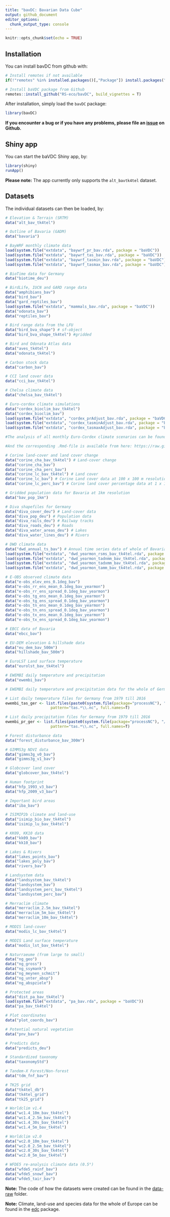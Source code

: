 ```yaml
---
title: "bavDC: Bavarian Data Cube"
output: github_document
editor_options: 
  chunk_output_type: console
---
```


```r
knitr::opts_chunk$set(echo = TRUE)
```

## Installation

You can install bavDC from github with:

```r
# Install remotes if not available
if(!"remotes" %in% installed.packages()[,"Package"]) install.packages("remotes")

# Install baVDC package from Github
remotes::install_github("RS-eco/bavDC", build_vignettes = T)
```

After installation, simply load the `bavDC` package:

```r
library(bavDC)
```

**If you encounter a bug or if you have any problems, please file an [issue](https://github.com/RS-eco/bavDC/issues) on Github.**

## Shiny app

You can start the baVDC Shiny app, by:

```r
library(shiny)
runApp()
```

**Please note:** The app currently only supports the `alt_bavtk4tel` dataset.

## Datasets

The individual datasets can then be loaded, by:

```r
# Elevation & Terrain (SRTM)
data("alt_bav_tk4tel")

# Outline of Bavaria (GADM)
data("bavaria")

# BayWRF monthly climate data
load(system.file("extdata", "baywrf_pr_bav.rda", package = "baVDC"))
load(system.file("extdata", "baywrf_tas_bav.rda", package = "baVDC"))
load(system.file("extdata", "baywrf_tasmin_bav.rda", package = "baVDC"))
load(system.file("extdata", "baywrf_tasmax_bav.rda", package = "baVDC"))

# BioTime data for Germany
data("biotime_deu")

# BirdLife, IUCN and GARD range data
data("amphibians_bav")
data("bird_bav")
data("gard_reptiles_bav")
load(system.file("extdata", "mammals_bav.rda", package = "baVDC"))
data("odonata_bav")
data("reptiles_bav")

# Bird range data from the LFU
data("bird_bva_shape") # sf-object
data("bird_bva_shape_tk4tel") #gridded

# Bird and Odonata Atlas data
data("aves_tk4tel")
data("odonata_tk4tel")

# Carbon stock data
data("carbon_bav")

# CCI land cover data
data("cci_bav_tk4tel")

# Chelsa climate data
data("chelsa_bav_tk4tel")

# Euro-cordex climate simulations
data("cordex_bioclim_bav_tk4tel")
data("cordex_bioclim_bav")
load(system.file("extdata", "cordex_prAdjust_bav.rda", package = "baVDC"))
load(system.file("extdata", "cordex_tasminAdjust_bav.rda", package = "baVDC"))
load(system.file("extdata", "cordex_tasmaxAdjust_bav.rda", package = "baVDC"))

#The analysis of all monthly Euro-Cordex climate scenarios can be found here: https://raw.githubusercontent.com/RS-eco/baVDC/main/vignettes/bavaria-eurocordex.html

#And the corresponding .Rmd-file is available from here: https://raw.githubusercontent.com/RS-eco/baVDC/main/vignettes/bavaria-eurocordex.Rmd

# Corine land-cover and land cover change
data("corine_cha_bav_tk4tel") # Land-cover change
data("corine_cha_bav")
data("corine_cha_perc_bav")
data("corine_lc_bav_tk4tel") # Land cover
data("corine_lc_bav") # Corine Land cover data at 100 x 100 m resolution
data("corine_lc_perc_bav") # Corine land cover percentage data at 1 x 1 km resolution

# Gridded population data for Bavaria at 1km resolution
data("bav_pop_1km")

# Diva shapefiles for Germany
data("diva_cover_deu") # Land-cover data
data("diva_pop_deu") # Population data
data("diva_rails_deu") # Railway tracks
data("diva_roads_deu") # Roads
data("diva_water_areas_deu") # Lakes
data("diva_water_lines_deu") # Rivers

# DWD climate data
data("dwd_annual_ts_bav") # Annual time series data of whole of Bavaria
load(system.file("extdata", "dwd_yearmon_rsms_bav_tk4tel.rda", package = "baVDC")) # Gridded monthly climate data
load(system.file("extdata", "dwd_yearmon_tadnmm_bav_tk4tel.rda", package = "baVDC"))
load(system.file("extdata", "dwd_yearmon_tadxmm_bav_tk4tel.rda", package = "baVDC"))
load(system.file("extdata", "dwd_yearmon_tamm_bav_tk4tel.rda", package = "baVDC"))

# E-OBS observed climate data
data("e-obs_elev_ens_0.1deg_bav")
data("e-obs_rr_ens_mean_0.1deg_bav_yearmon")
data("e-obs_rr_ens_spread_0.1deg_bav_yearmon")
data("e-obs_tg_ens_mean_0.1deg_bav_yearmon")
data("e-obs_tg_ens_spread_0.1deg_bav_yearmon")
data("e-obs_tn_ens_mean_0.1deg_bav_yearmon")
data("e-obs_tn_ens_spread_0.1deg_bav_yearmon")
data("e-obs_tx_ens_mean_0.1deg_bav_yearmon")
data("e-obs_tx_ens_spread_0.1deg_bav_yearmon")

# EBCC data of Bavaria
data("ebcc_bav")

# EU-DEM elevation & hillshade data
data("eu_dem_bav_500m")
data("hillshade_bav_500m")

# EuroLST Land surface temperature
data("eurolst_bav_tk4tel")

# EWEMBI daily temperature and precipitation
data("ewembi_bav")

# EWEMBI daily temperature and precipitation data for the whole of Germany can be extracted from the processNC package (https://github.com/RS-eco/processNC)

# List daily temperature files for Germany from 1979 till 2016
ewembi_tas_ger <- list.files(paste0(system.file(package="processNC"), "/extdata"), 
                    pattern="tas.*\\.nc", full.names=T)

# List daily precipitation files for Germany from 1979 till 2016
ewembi_pr_ger <- list.files(paste0(system.file(package="processNC"), "/extdata"), 
                    pattern="tas.*\\.nc", full.names=T)

# Forest disturbance data
data("forest_disturbance_bav_300m")

# GIMMS3g NDVI data
data("gimms3g_v0_bav")
data("gimms3g_v1_bav")

# Globcover land cover
data("globcover_bav_tk4tel")

# Human footprint
data("hfp_1993_v3_bav")
data("hfp_2009_v3_bav")

# Important bird areas
data("iba_bav")

# ISIMIP2b climate and land-use
data("isimip_bio_bav_tk4tel")
data("isimip_lu_bav_tk4tel")

# KK09, KK10 data
data("kk09_bav")
data("kk10_bav")

# Lakes & Rivers
data("lakes_points_bav")
data("lakes_poly_bav")
data("rivers_bav")

# Landsystem data
data("landsystem_bav_tk4tel")
data("landsystem_bav")
data("landsystem_perc_bav_tk4tel")
data("landsystem_perc_bav")

# Merraclim climate
data("merraclim_2.5m_bav_tk4tel")
data("merraclim_5m_bav_tk4tel")
data("merraclim_10m_bav_tk4tel")

# MODIS land-cover
data("modis_lc_bav_tk4tel")

# MODIS Land surface temperature
data("modis_lst_bav_tk4tel")

# Naturraeume (from large to small)
data("ng_geo")
data("ng_gross")
data("ng_ssymank")
data("ng_meynen_schmit")
data("ng_unter_absp")
data("ng_abspziele")

# Protected areas
data("dist_pa_bav_tk4tel")
load(system.file("extdata", "pa_bav.rda", package = "baVDC"))
data("pa_bav_tk4tel")

# Plot coordinates
data("plot_coords_bav")

# Potential natural vegetation
data("pnv_bav")

# Predicts data
data("predicts_deu")

# Standardized taxonomy
data("taxonomyStd")

# Tandem-X Forest/Non-forest
data("tdm_fnf_bav")

# TK25 grid
data("tk4tel_db")
data("tk4tel_grid")
data("tk25_grid")

# Worldclim v1.4
data("wc1.4_10m_bav_tk4tel")
data("wc1.4_2.5m_bav_tk4tel")
data("wc1.4_30s_bav_tk4tel")
data("wc1.4_5m_bav_tk4tel")

# Worldclim v2.0
data("wc2.0_10m_bav_tk4tel")
data("wc2.0_2.5m_bav_tk4tel")
data("wc2.0_30s_bav_tk4tel")
data("wc2.0_5m_bav_tk4tel")

# WFDE5 re-analysis climate data (0.5°)
data("wfde5_rainf_bav")
data("wfde5_snowf_bav")
data("wfde5_tair_bav")
```

**Note:** The code of how the datasets were created can be found in the [data-raw](https://github.com/RS-eco/baVDC/tree/main/data-raw) folder.

**Note:** Climate, land-use and species data for the whole of Europe can be found in the [edc](https://github.com/RS-eco/edc) package.

<!--
\begin{frame}
\frametitle{Climate data - Current}
\large{
\begin{itemize}
\item Worldclim v1.4, 1960 - 1990
\vspace{1ex}
\item Worldclim v2, 1970 - 2000, climatologies
\vspace{1ex}
\item Chelsa, 1979 - 2013, monthly %What is the time frame of the climatologies?
\vspace{1ex}
\item MerraClim, 1980, 1990, 2000 %10 year time frames? What is the difference between min, max, average?
\vspace{1ex}
\item EWEMBI, 1979 - 2016, daily
\vspace{1ex}
\item Euro-Cordex, 1950 - 2100  , monthly
\vspace{1ex}
\item EuroLST, ..., 
\vspace{1ex}
\item MODIS LST, ..., monthly
\end{itemize}
}
All products provide tmin, tmax, tmean, prec. Some products also provide additional variables, i.e. wind speed, humidity, ...
\end{frame}
% Is there a study that shows how often certain products have been used in the past?

\begin{frame}
\frametitle{Climate data - Future}
\large{
\begin{itemize}
\item Worldclim v1.4
\vspace{1ex}
\item Worldclim v2 - not yet available
\vspace{1ex}
\item Chelsa
\vspace{1ex}
\item ISIMIP2b
\vspace{1ex}
\item Euro-Cordex
\end{itemize}
}
Currently all based on CMIP5, but CMIP6 for most of these products is in progress.
\end{frame}

\begin{frame}
\frametitle{Land-cover data}
\large{ 
\begin{itemize}
\item MODIS Land-cover: 600 m, global,
\vspace{1ex}
\item Corine Land-cover/Change: 500 m, Europe
\vspace{1ex}
\item CCI Land-cover: ... m, global
\vspace{1ex}
\item Globcover: ... m, global
\end{itemize}
}
All land-cover data is based on real observations, as far as I know no projections of future land-cover are currently available.
\end{frame}
% Also mention forest layer, human settlement layer, urban data from DLR!
% Change to table with table headers!!! Spatial resolution, Spatial extent, Temporal resolution, Temporal coverage, ...
%GLCC???/ Product that Italian guys use!!!

%Also talk about land-use (ISIMIP2b, Hyde, ...)
\begin{frame}
\frametitle{Land-use data}
\large{
\begin{itemize}
\item ISIMIP2b
\vspace{1ex}
\item Hyde
\vspace{1ex}
\item 
\vspace{1ex}
\item 
\end{itemize}
}
% Talk about current and future (Scenarios, ...)
\end{frame}

\begin{frame}
\frametitle{Methods}
\large{
\begin{itemize}
\item Compile data and subset by outline of Bavaria
\vspace{1ex}
\item Resample data to resolution of biodiversity data (TK25 & TK4tel)
\vspace{1ex}
\item Store data in R package (see https://github.com/RS-eco/baVDC)
\vspace{1ex}
\item Create Shiny app for on-the-fly visualisation
\vspace{1ex}
\item Visual and statistic comparison of the different data sources
\vspace{1ex}
\item ...
\end{itemize}
}
\end{frame}
-->